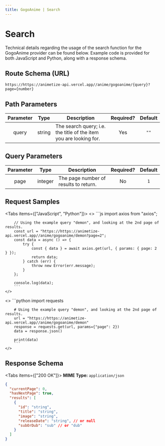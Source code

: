 ```yaml
---
title: GogoAnime | Search
---
```



# Search

Technical details regarding the usage of the search function for the GogoAnime provider can be found below. Example code is provided for both JavaScript and Python, along with a response schema.

## Route Schema (URL)

```
https://https://animetize-api.vercel.app//anime/gogoanime/{query}?page={number}
```

## Path Parameters

| Parameter |  Type  | Description                                                       | Required? | Default |
| :-------: | :----: | ----------------------------------------------------------------- | :-------: | :-----: |
|   query   | string | The search query; i.e. the title of the item you are looking for. |    Yes    |  `""`   |

## Query Parameters

| Parameter |  Type   | Description                           | Required? | Default |
| :-------: | :-----: | ------------------------------------- | :-------: | :-----: |
|   page    | integer | The page number of results to return. |    No     |   `1`   |

## Request Samples

<Tabs items={["JavaScript", "Python"]}>
  <Tab>
    <>
        ```js
        import axios from "axios";

        // Using the example query "demon", and looking at the 2nd page of results.
        const url = "https://https://animetize-api.vercel.app//anime/gogoanime/demon?page=2";
        const data = async () => {
            try {
                const { data } = await axios.get(url, { params: { page: 2 } });
                return data;
            } catch (err) {
                throw new Error(err.message);
            }
        };

        console.log(data);
        ```
    </>

  </Tab>
  <Tab>
    <>
        ```python
        import requests

        # Using the example query "demon", and looking at the 2nd page of results.
        url = "https://https://animetize-api.vercel.app//anime/gogoanime/demon"
        response = requests.get(url, params={"page": 2})
        data = response.json()

        print(data)
        ```
    </>

  </Tab>
</Tabs>

## Response Schema

<Tabs items={["200 OK"]}>
  <Tab>
  **MIME Type:** `application/json`
  ```json copy=false
  {
    "currentPage": 0,
    "hasNextPage": true,
    "results": [
      {
        "id": "string",
        "title": "string",
        "image": "string",
        "releaseDate": "string", // or null
        "subOrDub": "sub" // or "dub"
      }
    ]
  }
  ```
  </Tab>
</Tabs>
